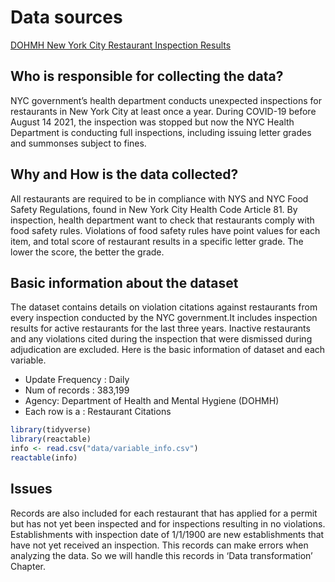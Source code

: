# Data sources

[DOHMH New York City Restaurant Inspection Results](https://data.cityofnewyork.us/Health/DOHMH-New-York-City-Restaurant-Inspection-Results/43nn-pn8j)

## Who is responsible for collecting the data?

NYC government's health department conducts unexpected inspections for restaurants in New York City at least once a year. During COVID-19 before August 14 2021, the inspection was stopped but now the NYC Health Department is conducting full inspections, including issuing letter grades and summonses subject to fines.
 
## Why and How is the data collected?

All restaurants are required to be in compliance with NYS and NYC Food Safety Regulations, found in New York City Health Code Article 81. By inspection, health department want to check that restaurants comply with food safety rules. Violations of food safety rules have point values for each item, and total score of restaurant results in a specific letter grade. The lower the score, the better the grade.

## Basic information about the dataset

The dataset contains details on violation citations against restaurants from every inspection conducted by the NYC government.It includes inspection results for active restaurants for the last three years. Inactive restaurants and any violations cited during the inspection that were dismissed during adjudication are excluded. Here is the basic information of dataset and each variable.

* Update Frequency : Daily
* Num of records : 383,199
* Agency: Department of Health and Mental Hygiene (DOHMH)
* Each row is a : Restaurant Citations

```r
library(tidyverse)
library(reactable)
info <- read.csv("data/variable_info.csv")
reactable(info)
```

## Issues

Records are also included for each restaurant that has applied for a permit but has not yet been inspected and for inspections resulting in no violations. Establishments with inspection date of 1/1/1900 are new establishments that have not yet received an inspection. This records can make errors when analyzing the data. So we will handle this records in 'Data transformation' Chapter.